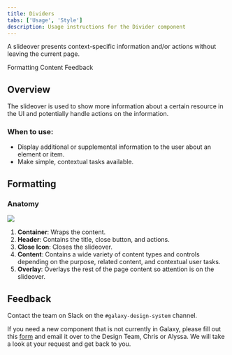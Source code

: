 ```yaml
---
title: Dividers
tabs: ['Usage', 'Style']
description: Usage instructions for the Divider component
---
```


<PageDescription>

A slideover presents context-specific information and/or actions without leaving the current page.

</PageDescription>

<AnchorLinks>

<AnchorLink>Formatting</AnchorLink>
<AnchorLink>Content</AnchorLink>
<AnchorLink>Feedback</AnchorLink>

</AnchorLinks>

## Overview

The slideover is used to show more information about a certain resource in the UI and potentially handle actions on the information.

### When to use:

- Display additional or supplemental information to the user about an element or item.
- Make simple, contextual tasks available.

## Formatting

### Anatomy

<Row>
<Column colLg={10}>

<img src="https://res.cloudinary.com/dgcfg5cwe/image/upload/v1644715364/svg-anatomy_xqwqcj.svg" class="center"></img>

</Column>
</Row>

1. **Container**: Wraps the content. 
2. **Header**: Contains the title, close button, and actions.
3. **Close Icon**: Closes the slideover.
4. **Content**: Contains a wide variety of content types and controls depending on the purpose, related content, and contextual user tasks.
5. **Overlay**: Overlays the rest of the page content so attention is on the slideover. 


## Feedback

Contact the team on Slack on the ```#galaxy-design-system``` channel. 

If you need a new component that is not currently in Galaxy, please fill out this <a href="https://docs.google.com/document/d/1heu6QMCxnE8Hnu1AtyucOzcduhUYSyDmg5SEj05Rqb0/edit">form</a> and email it over to the Design Team, Chris or Alyssa. We will take a look at your request and get back to you.